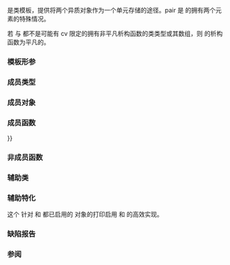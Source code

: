 {{cpp/title|pair}}
{{cpp/utility/pair/navbar}}
{{ddcl|header=utility|
template&lt;
    class T1,
    class T2
&gt; struct pair;
}}

{{tt|std::pair}} 是类模板，提供将两个异质对象作为一个单元存储的途径。pair 是 {{lc|std::tuple}} 的拥有两个元素的特殊情况。

若 {{tt|T1}} 与 {{tt|T2}} 都不是可能有 cv 限定的拥有非平凡析构函数的类类型或其数组，则 {{tt|pair}} 的析构函数为平凡的。

===模板形参===
{{par begin}}
{{par|T1, T2|pair 所存储的元素类型。}}
{{par end}}

===成员类型===
{{dsc begin}}
{{dsc hitem|成员类型|定义}}
{{dsc|{{tt|first_type}}|{{tt|T1}}}}
{{dsc|{{tt|second_type}}|{{tt|T2}}}}
{{dsc end}}

===成员对象===
{{dsc begin}}
{{dsc hitem|成员名|类型}}
{{dsc|{{tt|first}}|{{tt|T1}}}}
{{dsc|{{tt|second}}|{{tt|T2}}}}
{{dsc end}}

===成员函数===
{{dsc begin}}
{{dsc inc|cpp/utility/pair/dsc constructor}}
{{dsc inc|cpp/utility/pair/dsc operator{{=}}}}
{{dsc inc|cpp/utility/pair/dsc swap}}
{{dsc end}}

===非成员函数===
{{dsc begin}}
{{dsc inc|cpp/utility/pair/dsc make_pair}}
{{dsc inc|cpp/utility/pair/dsc operator_cmp}}
{{dsc inc|cpp/utility/pair/dsc swap2}}
{{dsc inc|cpp/utility/pair/dsc get}}
{{dsc end}}

===辅助类===
{{dsc begin}}
{{dsc inc|cpp/utility/pair/dsc tuple_size}}
{{dsc inc|cpp/utility/pair/dsc tuple_element}}
{{dsc inc|cpp/utility/pair/dsc basic_common_reference}}
{{dsc inc|cpp/utility/pair/dsc common_type}}
{{dsc inc|cpp/utility/format/dsc tuple_formatter|pair}}
{{dsc end}}

===辅助特化===
{{ddcl|since=c++23|1=
template&lt; class T, class U &gt;
constexpr bool enable_nonlocking_formatter_optimization&lt;std::pair&lt;T, U&gt;&gt; =
    enable_nonlocking_formatter_optimization&lt;T&gt; &amp;&amp;
    enable_nonlocking_formatter_optimization&lt;U&gt;;
}}

这个 {{ltt std|cpp/utility/format/enable_nonlocking_formatter_optimization}} 针对 {{tt|T}} 和 {{tt|U}} 都已启用的 {{tt|pair}} 对象的打印启用 {{ltt std|cpp/io/print}} 和 {{ltt std|cpp/io/println}} 的高效实现。

==={{rl|deduction_guides|推导指引}}{{mark since c++17}}===

===缺陷报告===
{{dr list begin}}
{{dr list item|wg=lwg|dr=2796|std=C++98|before={{tt|pair}} 的析构函数的平凡性未指明|after=已指明}}
{{dr list end}}

===参阅===
{{dsc begin}}
{{dsc inc|cpp/utility/dsc tuple}}
{{dsc inc|cpp/utility/tuple/dsc tie}}
{{dsc end}}

{{langlinks|cs|de|en|es|fr|it|ja|ko|pl|pt|ru}}